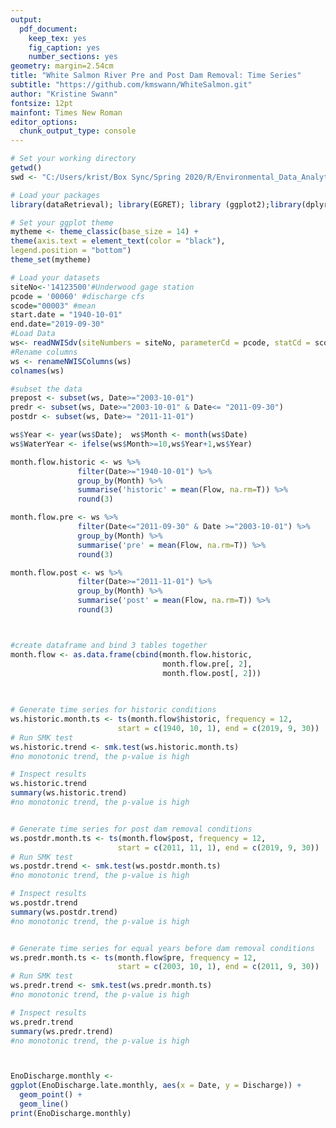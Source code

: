 ```yaml
---
output: 
  pdf_document:
    keep_tex: yes
    fig_caption: yes
    number_sections: yes
geometry: margin=2.54cm
title: "White Salmon River Pre and Post Dam Removal: Time Series"
subtitle: "https://github.com/kmswann/WhiteSalmon.git"
author: "Kristine Swann"
fontsize: 12pt
mainfont: Times New Roman
editor_options: 
  chunk_output_type: console
---
```



```r
# Set your working directory
getwd()
swd <- "C:/Users/krist/Box Sync/Spring 2020/R/Environmental_Data_Analytics_2020/WhiteSalmon"

# Load your packages
library(dataRetrieval); library(EGRET); library (ggplot2);library(dplyr); library(magrittr); library(lubridate);  library(wesanderson); library(zoo); library(trend)

# Set your ggplot theme
mytheme <- theme_classic(base_size = 14) +
theme(axis.text = element_text(color = "black"),
legend.position = "bottom")
theme_set(mytheme)

# Load your datasets
siteNo<-'14123500'#Underwood gage station
pcode = '00060' #discharge cfs
scode="00003" #mean
start.date = "1940-10-01" 
end.date="2019-09-30"
#Load Data
ws<- readNWISdv(siteNumbers = siteNo, parameterCd = pcode, statCd = scode, startDate=start.date, endDate=end.date)
#Rename columns
ws <- renameNWISColumns(ws)
colnames(ws)

#subset the data
prepost <- subset(ws, Date>="2003-10-01")
predr <- subset(ws, Date>="2003-10-01" & Date<= "2011-09-30")
postdr <- subset(ws, Date>= "2011-11-01")

ws$Year <- year(ws$Date);  ws$Month <- month(ws$Date)
ws$WaterYear <- ifelse(ws$Month>=10,ws$Year+1,ws$Year)
```


```r
month.flow.historic <- ws %>%
               filter(Date>="1940-10-01") %>%
               group_by(Month) %>%
               summarise('historic' = mean(Flow, na.rm=T)) %>%  
               round(3)

month.flow.pre <- ws %>%
               filter(Date<="2011-09-30" & Date >="2003-10-01") %>%
               group_by(Month) %>%
               summarise('pre' = mean(Flow, na.rm=T)) %>%  
               round(3)

month.flow.post <- ws %>%
               filter(Date>="2011-11-01") %>%
               group_by(Month) %>%
               summarise('post' = mean(Flow, na.rm=T)) %>%  
               round(3)



#create dataframe and bind 3 tables together
month.flow <- as.data.frame(cbind(month.flow.historic, 
                                  month.flow.pre[, 2], 
                                  month.flow.post[, 2])) 
  
 

# Generate time series for historic conditions
ws.historic.month.ts <- ts(month.flow$historic, frequency = 12, 
                        start = c(1940, 10, 1), end = c(2019, 9, 30))
# Run SMK test
ws.historic.trend <- smk.test(ws.historic.month.ts)
#no monotonic trend, the p-value is high 

# Inspect results
ws.historic.trend
summary(ws.historic.trend)
#no monotonic trend, the p-value is high


# Generate time series for post dam removal conditions
ws.postdr.month.ts <- ts(month.flow$post, frequency = 12, 
                        start = c(2011, 11, 1), end = c(2019, 9, 30))
# Run SMK test
ws.postdr.trend <- smk.test(ws.postdr.month.ts)
#no monotonic trend, the p-value is high 

# Inspect results
ws.postdr.trend
summary(ws.postdr.trend)
#no monotonic trend, the p-value is high


# Generate time series for equal years before dam removal conditions
ws.predr.month.ts <- ts(month.flow$pre, frequency = 12, 
                        start = c(2003, 10, 1), end = c(2011, 9, 30))
# Run SMK test
ws.predr.trend <- smk.test(ws.predr.month.ts)
#no monotonic trend, the p-value is high 

# Inspect results
ws.predr.trend
summary(ws.predr.trend)
#no monotonic trend, the p-value is high



EnoDischarge.monthly <-
ggplot(EnoDischarge.late.monthly, aes(x = Date, y = Discharge)) +
  geom_point() +
  geom_line()
print(EnoDischarge.monthly)
```
